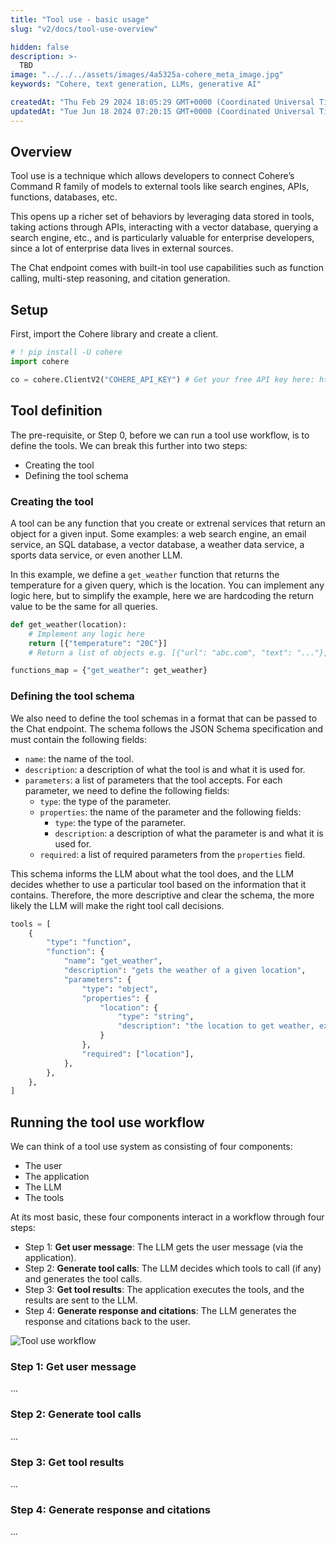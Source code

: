 ```yaml
---
title: "Tool use - basic usage"
slug: "v2/docs/tool-use-overview"

hidden: false 
description: >-
  TBD
image: "../../../assets/images/4a5325a-cohere_meta_image.jpg"  
keywords: "Cohere, text generation, LLMs, generative AI"

createdAt: "Thu Feb 29 2024 18:05:29 GMT+0000 (Coordinated Universal Time)"
updatedAt: "Tue Jun 18 2024 07:20:15 GMT+0000 (Coordinated Universal Time)"
---
```


## Overview

Tool use is a technique which allows developers to connect Cohere’s Command R family of models to external tools like search engines, APIs, functions, databases, etc.

This opens up a richer set of behaviors by leveraging data stored in tools, taking actions through APIs, interacting with a vector database, querying a search engine, etc., and is particularly valuable for enterprise developers, since a lot of enterprise data lives in external sources.

The Chat endpoint comes with built-in tool use capabilities such as function calling, multi-step reasoning, and citation generation.

## Setup

First, import the Cohere library and create a client.

```python PYTHON
# ! pip install -U cohere
import cohere

co = cohere.ClientV2("COHERE_API_KEY") # Get your free API key here: https://dashboard.cohere.com/api-keys
```

## Tool definition

The pre-requisite, or Step 0, before we can run a tool use workflow, is to define the tools. We can break this further into two steps:

- Creating the tool
- Defining the tool schema

### Creating the tool

A tool can be any function that you create or extrenal services that return an object for a given input. Some examples: a web search engine, an email service, an SQL database, a vector database, a weather data service, a sports data service, or even another LLM.

In this example, we define a `get_weather` function that returns the temperature for a given query, which is the location. You can implement any logic here, but to simplify the example, here we are hardcoding the return value to be the same for all queries.

```python PYTHON
def get_weather(location):
    # Implement any logic here 
    return [{"temperature": "20C"}]
    # Return a list of objects e.g. [{"url": "abc.com", "text": "..."}, {"url": "xyz.com", "text": "..."}]

functions_map = {"get_weather": get_weather}
```

### Defining the tool schema

We also need to define the tool schemas in a format that can be passed to the Chat endpoint. The schema follows the JSON Schema specification and must contain the following fields: 
- `name`: the name of the tool.
- `description`: a description of what the tool is and what it is used for.
- `parameters`: a list of parameters that the tool accepts. For each parameter, we need to define the following fields:
  - `type`: the type of the parameter.
  - `properties`: the name of the parameter and the following fields:
    - `type`: the type of the parameter.
    - `description`: a description of what the parameter is and what it is used for.
  - `required`: a list of required parameters from the `properties` field.

This schema informs the LLM about what the tool does, and the LLM decides whether to use a particular tool based on the information that it contains. Therefore, the more descriptive and clear the schema, the more likely the LLM will make the right tool call decisions.

```python PYTHON
tools = [
    {
        "type": "function",
        "function": {
            "name": "get_weather",
            "description": "gets the weather of a given location",
            "parameters": {
                "type": "object",
                "properties": {
                    "location": {
                        "type": "string",
                        "description": "the location to get weather, example: San Fransisco, CA",
                    }
                },
                "required": ["location"],
            },
        },
    },
]
```

## Running the tool use workflow

We can think of a tool use system as consisting of four components:

- The user
- The application
- The LLM
- The tools

At its most basic, these four components interact in a workflow through four steps:

- Step 1: **Get user message**: The LLM gets the user message (via the application).
- Step 2: **Generate tool calls**: The LLM decides which tools to call (if any) and generates the tool calls.
- Step 3: **Get tool results**: The application executes the tools, and the results are sent to the LLM.
- Step 4: **Generate response and citations**: The LLM generates the response and citations back to the user.

<img src="https://cohere.com/_next/image?url=https%3A%2F%2Fcohere-ai.ghost.io%2Fcontent%2Fimages%2F2024%2F07%2Ftool-use-workflow-2.png&w=3840&q=75" alt="Tool use workflow" />

### Step 1: Get user message
...

### Step 2: Generate tool calls
...

### Step 3: Get tool results
...

### Step 4: Generate response and citations
...